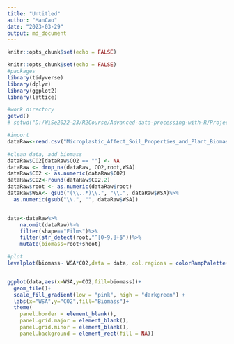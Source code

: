 ```yaml
---
title: "Untitled"
author: "ManCao"
date: "2023-03-29"
output: md_document
---
```


```r
knitr::opts_chunk$set(echo = FALSE)
```
```r
knitr::opts_chunk$set(echo = FALSE)
#packages
library(tidyverse)
library(dplyr)
library(ggplot2)
library(lattice)

#work directory
getwd()
# setwd("D:/WiSe2022-23/R2Course/Advanced-data-processing-with-R/Projects/elizavetashch")

#import
dataRaw<-read.csv("Microplastic_Affect_Soil_Properties_and_Plant_Biomass.csv",header=TRUE,sep=';')

#clean data, add biomass
dataRaw$CO2[dataRaw$CO2 == ""] <- NA
dataRaw <- drop_na(dataRaw, CO2,root,WSA)
dataRaw$CO2 <- as.numeric(dataRaw$CO2)
dataRaw$CO2<-round(dataRaw$CO2,2)
dataRaw$root <- as.numeric(dataRaw$root)
dataRaw$WSA<- gsub("(\\..*)\\.", "\\.", dataRaw$WSA)%>%
  as.numeric(gsub("\\.", "", dataRaw$WSA))


data<-dataRaw%>%
    na.omit(dataRaw)%>%
    filter(shape=="Films")%>%
    filter(str_detect(root,"^[0-9.]+$"))%>%
    mutate(biomass=root+shoot)

#plot
levelplot(biomass~ WSA*CO2,data = data, col.regions = colorRampPalette(c("pink", "blue")), main = "Biomass Levelplot")


ggplot(data,aes(x=WSA,y=CO2,fill=biomass))+
  geom_tile()+
  scale_fill_gradient(low = "pink", high = "darkgreen") +
  labs(x="WSA",y="CO2",fill="Biomass")+
  theme(
    panel.border = element_blank(),
    panel.grid.major = element_blank(),
    panel.grid.minor = element_blank(),
    panel.background = element_rect(fill = NA))

```
